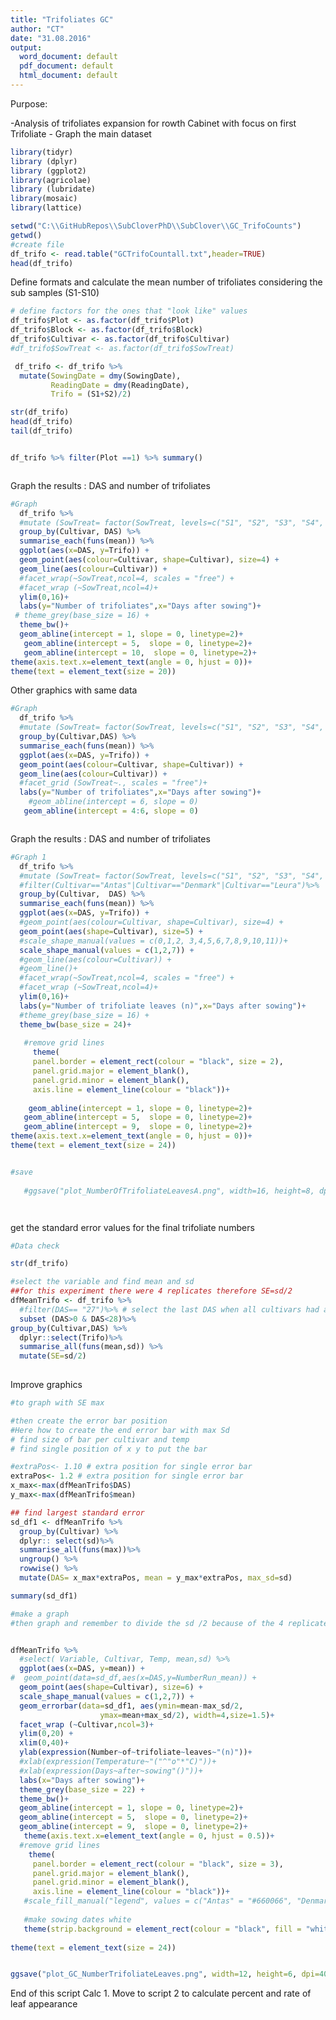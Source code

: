 ```yaml
---
title: "Trifoliates GC"
author: "CT"
date: "31.08.2016"
output: 
  word_document: default
  pdf_document: default
  html_document: default
---
```


Purpose:

-Analysis of trifoliates expansion for rowth Cabinet  with focus on first Trifoliate 
- Graph the main dataset 
 
```r
library(tidyr)
library (dplyr)
library (ggplot2)
library(agricolae)
library (lubridate)
library(mosaic)
library(lattice)
```



```r
setwd("C:\\GitHubRepos\\SubCloverPhD\\SubClover\\GC_TrifoCounts")
getwd()
#create file
df_trifo <- read.table("GCTrifoCountall.txt",header=TRUE)
head(df_trifo)


```
Define formats and calculate the mean number of trifoliates considering the sub samples (S1-S10)

```r


# define factors for the ones that "look like" values
df_trifo$Plot <- as.factor(df_trifo$Plot)
df_trifo$Block <- as.factor(df_trifo$Block)
df_trifo$Cultivar <- as.factor(df_trifo$Cultivar)
#df_trifo$SowTreat <- as.factor(df_trifo$SowTreat)

 df_trifo <- df_trifo %>%
  mutate(SowingDate = dmy(SowingDate), 
         ReadingDate = dmy(ReadingDate),
         Trifo = (S1+S2)/2)

str(df_trifo)
head(df_trifo)
tail(df_trifo)


df_trifo %>% filter(Plot ==1) %>% summary()



```

Graph the results : DAS and number of trifoliates 

```r
#Graph         
  df_trifo %>%
  #mutate (SowTreat= factor(SowTreat, levels=c("S1", "S2", "S3", "S4", "S5", "S6","S7", "S8"),labels=c("June", "July", "September", "November", "December", "February","March", "May")))%>%
  group_by(Cultivar, DAS) %>%
  summarise_each(funs(mean)) %>%
  ggplot(aes(x=DAS, y=Trifo)) + 
  geom_point(aes(colour=Cultivar, shape=Cultivar), size=4) +
  geom_line(aes(colour=Cultivar)) +
  #facet_wrap(~SowTreat,ncol=4, scales = "free") +
  #facet_wrap (~SowTreat,ncol=4)+
  ylim(0,16)+
  labs(y="Number of trifoliates",x="Days after sowing")+
 # theme_grey(base_size = 16) +
  theme_bw()+
  geom_abline(intercept = 1, slope = 0, linetype=2)+
   geom_abline(intercept = 5,  slope = 0, linetype=2)+
   geom_abline(intercept = 10,  slope = 0, linetype=2)+
theme(axis.text.x=element_text(angle = 0, hjust = 0))+
theme(text = element_text(size = 20))


```

Other graphics with same data 
```r
#Graph         
  df_trifo %>%  
  #mutate (SowTreat= factor(SowTreat, levels=c("S1", "S2", "S3", "S4", "S5", "S6","S7", "S8"),labels=c("June", "July", "September", #"November", "December", "February","March", "May")))%>%
  group_by(Cultivar,DAS) %>%
  summarise_each(funs(mean)) %>%
  ggplot(aes(x=DAS, y=Trifo)) + 
  geom_point(aes(colour=Cultivar, shape=Cultivar)) +
  geom_line(aes(colour=Cultivar)) +
  #facet_grid (SowTreat~., scales = "free")+
  labs(y="Number of trifoliates",x="Days after sowing")+
    #geom_abline(intercept = 6, slope = 0)
   geom_abline(intercept = 4:6, slope = 0)



```

Graph the results : DAS and number of trifoliates 

```r
#Graph 1        
  df_trifo %>%
  #mutate (SowTreat= factor(SowTreat, levels=c("S1", "S2", "S3", "S4", "S5", "S6","S7", "S8"),labels=c("June", "July", "September", "November", "December", "February","March", "May")))%>%
  #filter(Cultivar=="Antas"|Cultivar=="Denmark"|Cultivar=="Leura")%>%
  group_by(Cultivar,  DAS) %>%
  summarise_each(funs(mean)) %>%
  ggplot(aes(x=DAS, y=Trifo)) + 
  #geom_point(aes(colour=Cultivar, shape=Cultivar), size=4) +
  geom_point(aes(shape=Cultivar), size=5) +
  #scale_shape_manual(values = c(0,1,2, 3,4,5,6,7,8,9,10,11))+
  scale_shape_manual(values = c(1,2,7)) +
  #geom_line(aes(colour=Cultivar)) +
  #geom_line()+
  #facet_wrap(~SowTreat,ncol=4, scales = "free") +
  #facet_wrap (~SowTreat,ncol=4)+
  ylim(0,16)+
  labs(y="Number of trifoliate leaves (n)",x="Days after sowing")+
  #theme_grey(base_size = 16) +
  theme_bw(base_size = 24)+
  
   #remove grid lines 
     theme(
     panel.border = element_rect(colour = "black", size = 2), 
     panel.grid.major = element_blank(),
     panel.grid.minor = element_blank(),
     axis.line = element_line(colour = "black"))+
  
    geom_abline(intercept = 1, slope = 0, linetype=2)+
   geom_abline(intercept = 5,  slope = 0, linetype=2)+
   geom_abline(intercept = 9,  slope = 0, linetype=2)+
theme(axis.text.x=element_text(angle = 0, hjust = 0))+
theme(text = element_text(size = 24))


#save
   
   #ggsave("plot_NumberOfTrifoliateLeavesA.png", width=16, height=8, dpi=400)




```


get the standard  error values for the final trifoliate numbers 


```r

#Data check 

str(df_trifo)

#select the variable and find mean and sd
##for this experiment there were 4 replicates therefore SE=sd/2
dfMeanTrifo <- df_trifo %>% 
  #filter(DAS== "27")%>% # select the last DAS when all cultivars had available data !! 
  subset (DAS>0 & DAS<28)%>%
group_by(Cultivar,DAS) %>%
  dplyr::select(Trifo)%>%
  summarise_all(funs(mean,sd)) %>%
  mutate(SE=sd/2)
 

```

Improve graphics 


```r

 
#to graph with SE max

#then create the error bar position
#Here how to create the end error bar with max Sd 
# find size of bar per cultivar and temp
# find single position of x y to put the bar

#extraPos<- 1.10 # extra position for single error bar
extraPos<- 1.2 # extra position for single error bar
x_max<-max(dfMeanTrifo$DAS)
y_max<-max(dfMeanTrifo$mean)

## find largest standard error
sd_df1 <- dfMeanTrifo %>% 
  group_by(Cultivar) %>%
  dplyr:: select(sd)%>%
  summarise_all(funs(max))%>%
  ungroup() %>%
  rowwise() %>%
  mutate(DAS= x_max*extraPos, mean = y_max*extraPos, max_sd=sd)

summary(sd_df1)

#make a graph 
#then graph and remember to divide the sd /2 because of the 4 replicates 


dfMeanTrifo %>% 
  #select( Variable, Cultivar, Temp, mean,sd) %>%
  ggplot(aes(x=DAS, y=mean)) + 
#  geom_point(data=sd_df,aes(x=DAS,y=NumberRun_mean)) +
  geom_point(aes(shape=Cultivar), size=6) +
  scale_shape_manual(values = c(1,2,7)) +
  geom_errorbar(data=sd_df1, aes(ymin=mean-max_sd/2,
                    ymax=mean+max_sd/2), width=4,size=1.5)+
  facet_wrap (~Cultivar,ncol=3)+
  ylim(0,20) +
  xlim(0,40)+
  ylab(expression(Number~of~trifoliate~leaves~"(n)"))+
  #xlab(expression(Temperature~"("^"o"*"C)"))+
  #xlab(expression(Days~after~sowing"()"))+
  labs(x="Days after sowing")+
  theme_grey(base_size = 22) +
  theme_bw()+
  geom_abline(intercept = 1, slope = 0, linetype=2)+
  geom_abline(intercept = 5,  slope = 0, linetype=2)+
  geom_abline(intercept = 9,  slope = 0, linetype=2)+
   theme(axis.text.x=element_text(angle = 0, hjust = 0.5))+
  #remove grid lines 
    theme(
     panel.border = element_rect(colour = "black", size = 3), 
     panel.grid.major = element_blank(),
     panel.grid.minor = element_blank(),
     axis.line = element_line(colour = "black"))+
   #scale_fill_manual("legend", values = c("Antas" = "#660066", "Denmark" = "lightgrey","Leura" = "darkgrey", "Monti" = "#FF9933","Narrikup" = "blue",  "Woogenellup" = "#033333"))+
   
   #make sowing dates white  
   theme(strip.background = element_rect(colour = "black", fill = "white",size=1))+
  
theme(text = element_text(size = 24))


ggsave("plot_GC_NumberTrifoliateLeaves.png", width=12, height=6, dpi=400)


```





End of this script Calc 1. 
Move to script 2 to calculate percent and rate of leaf appearance 
